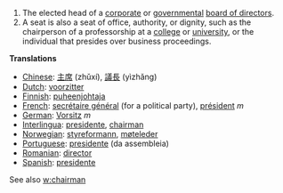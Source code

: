 #The elected head of a [[corporate]] or [[government]]al [[board of directors]].
#A seat is also a seat of office, authority, or dignity, such as the chairperson of a professorship at a [[college]] or [[university]], or the individual that presides over business proceedings. 

'''Translations'''

*[[Chinese]]: [[主席]] (zhǔxí), [[議長]] (yìzhǎng)
*[[Dutch]]: [[voorzitter]]
*[[Finnish]]: [[puheenjohtaja]]
*[[French]]: [[secrétaire général]] (for a political party), [[président]] ''m''
*[[German]]: [[Vorsitz]] ''m''
*[[Interlingua]]: [[presidente]], [[chairman]]
*[[Norwegian]]: [[styreformann]], [[møteleder]]
*[[Portuguese]]: [[presidente]] (da assembleia)
*[[Romanian]]: [[director]]
*[[Spanish]]: [[presidente]]


See also [[w:chairman]]